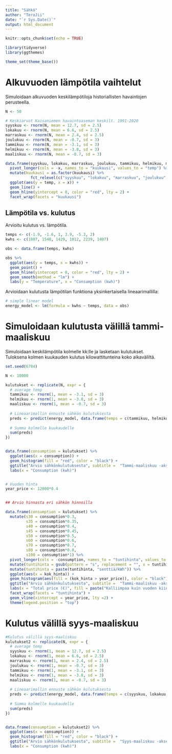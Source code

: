 ```yaml
---
title: "Sähkö"
author: "TeroJii"
date: "`r Sys.Date()`"
output: html_document
---
```


```r
knitr::opts_chunk$set(echo = TRUE)

library(tidyverse)
library(ggthemes)

theme_set(theme_base())
```


# Alkuvuoden lämpötila vaihtelut

Simuloidaan alkuvuoden keskilämpötiloja historiallisten havaintojen perusteella.

```r

N <- 50

# Keskiarvot Kaisaniemen havaintoaseman keskilt. 1991-2020
syyskuu <- rnorm(N, mean = 12.7, sd = 2.5)
lokakuu <- rnorm(N, mean = 6.6, sd = 2.5)
marraskuu <- rnorm(N, mean = 2.4, sd = 2.5)
joulukuu <- rnorm(N, mean = -0.7, sd = 3)
tammikuu <- rnorm(N, mean = -3.1, sd = 3)
helmikuu <- rnorm(N, mean = -3.8, sd = 3)
maaliskuu <- rnorm(N, mean = -0.7, sd = 3)

data.frame(syyskuu, lokakuu, marraskuu, joulukuu, tammikuu, helmikuu, maaliskuu, x = 1:50) %>%
  pivot_longer(cols = -x, names_to = "kuukausi", values_to = "temp") %>% 
  mutate(kuukausi = as.factor(kuukausi) %>% 
           fct_relevel(c("syyskuu", "lokakuu", "marraskuu", "joulukuu", "tammikuu", "helmikuu", "maaliskuu"))) %>% 
  ggplot(aes(y = temp, x = x)) +
  geom_line() +
  geom_hline(yintercept = 0, color = "red", lty = 2) +
  facet_wrap(facets = "kuukausi")
```


## Lämpötila vs. kulutus

Arvioitu kulutus vs. lämpötila.

```r

temps <- c(-1.9, -1.6, 1, 3.9, -5.3, 2)
kwhs <- c(1807, 1548, 1429, 1012, 2239, 1407)

obs <- data.frame(temps, kwhs) 

obs %>% 
  ggplot(aes(y = temps, x = kwhs)) +
  geom_point() + 
  geom_hline(yintercept = 0, color = "red", lty = 2) +
  geom_smooth(method = "lm") +
  labs(y = "Temperature", x = "Consumption (kwh)")
```

Arvioidaan kulutusta lämpötilan funktiona yksinkertaisella lineaarimallilla:

```r
# simple linear model
energy_model <- lm(formula = kwhs ~ temps, data = obs)

```


# Simuloidaan kulutusta välillä tammi-maaliskuu

Simuloidaan keskilämpötila kolmelle kk:lle ja lasketaan kulutukset. Tuloksena kolmen kuukauden kulutus kilowattitunteina koko aikaväliltä.

```r

set.seed(6784)

N <- 10000

kulutukset <- replicate(N, expr = {
  # average temp
  tammikuu <- rnorm(1, mean = -3.1, sd = 3)
  helmikuu <- rnorm(1, mean = -3.8, sd = 3)
  maaliskuu <- rnorm(1, mean = -0.7, sd = 3)
  
  # Lineaarimallin ennuste sähkön kulutuksesta
  preds <- predict(energy_model, data.frame(temps = c(tammikuu, helmikuu, maaliskuu)))
  
  # Summa kolmelle kuukaudelle
  sum(preds)
})


data.frame(consumption = kulutukset) %>% 
  ggplot(aes(x = consumption)) +
  geom_histogram(fill = "red", color = "black") +
  ggtitle("Arvio sähkönkulutuksesta", subtitle =  "Tammi-maaliskuu -akselilla") +
  labs(x = "Consumption (kwh)")


# Vuoden hinta
year_price <- 12000*0.4


## Arvio hinnasta eri sähkön hinnoilla

data.frame(consumption = kulutukset) %>% 
  mutate(s30 = consumption*0.3,
         s35 = consumption*0.35,
         s40 = consumption*0.4,
         s45 = consumption*0.45,
         s50 = consumption*0.5,
         s60 = consumption*0.6,
         s70 = consumption*0.7,
         s80 = consumption*0.8,
         s100 = consumption*1) %>% 
  pivot_longer(cols = -consumption, names_to = "tuntihinta", values_to = "kok_hinta") %>% 
  mutate(tuntihinta = gsub(pattern = "s", replacement = "", x = tuntihinta)) %>% 
  mutate(tuntihinta = paste(tuntihinta, "senttiä/kWh")) %>% 
  ggplot(aes(x = kok_hinta)) +
  geom_histogram(aes(fill = (kok_hinta > year_price)), color = "black") +
  ggtitle("Arvio sähkönkulutuksesta", subtitle =  "Tammi-maaliskuu -akselilla") +
  labs(x = "Total price (€)", fill = paste("Kalliimpaa kuin vuoden kiinteä", year_price, "€")) +
  facet_wrap(facets = "tuntihinta") +
  geom_vline(xintercept = year_price, lty =2) +
  theme(legend.position = "top")
```

# Kulutus välillä syys-maaliskuu


```r

#Kulutus välillä syys-maaliskuu
kulutukset2 <- replicate(N, expr = {
  # average temp
  syyskuu <- rnorm(1, mean = 12.7, sd = 2.5)
  lokakuu <- rnorm(1, mean = 6.6, sd = 2.5)
  marraskuu <- rnorm(1, mean = 2.4, sd = 2.5)
  joulukuu <- rnorm(1, mean = -0.7, sd = 3)
  tammikuu <- rnorm(1, mean = -3.1, sd = 3)
  helmikuu <- rnorm(1, mean = -3.8, sd = 3)
  maaliskuu <- rnorm(1, mean = -0.7, sd = 3)
  
  # Lineaarimallin ennuste sähkön kulutuksesta
  preds <- predict(energy_model, data.frame(temps = c(syyskuu, lokakuu, marraskuu, joulukuu, tammikuu, helmikuu, maaliskuu)))
  
  # Summa kolmelle kuukaudelle
  sum(preds)
})


data.frame(consumption = kulutukset2) %>% 
  ggplot(aes(x = consumption)) +
  geom_histogram(fill = "red", color = "black") +
  ggtitle("Arvio sähkönkulutuksesta", subtitle =  "Syys-maaliskuu -akselilla") +
  labs(x = "Consumption (kwh)")
```

